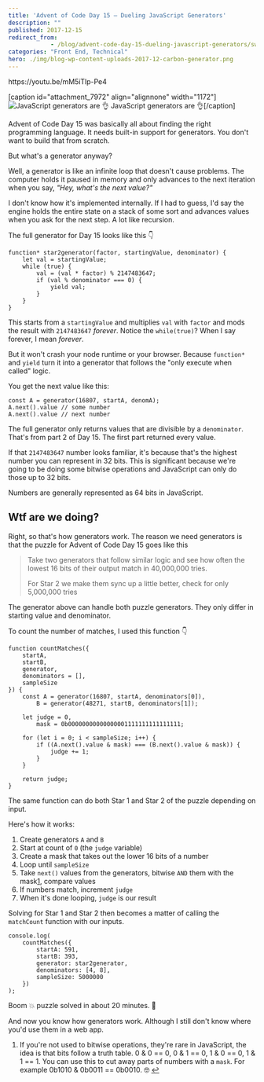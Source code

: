 ```yaml
---
title: 'Advent of Code Day 15 – Dueling JavaScript Generators'
description: ""
published: 2017-12-15
redirect_from: 
            - /blog/advent-code-day-15-dueling-javascript-generators/swizec/7973
categories: "Front End, Technical"
hero: ./img/blog-wp-content-uploads-2017-12-carbon-generator.png
---
```

https&#x3A;//youtu.be/mM5iTlp-Pe4



\[caption id="attachment_7972" align="alignnone" width="1172"]![JavaScript generators are 👌](./img/blog-wp-content-uploads-2017-12-carbon-generator.png) JavaScript generators are 👌\[/caption]



Advent of Code Day 15 was basically all about finding the right programming language. It needs built-in support for generators. You don't want to build that from scratch.



But what's a generator anyway?



Well, a generator is like an infinite loop that doesn't cause problems. The computer holds it paused in memory and only advances to the next iteration when you say, _"Hey, what's the next value?"_



I don't know how it's implemented internally. If I had to guess, I'd say the engine holds the entire state on a stack of some sort and advances values when you ask for the next step. A lot like recursion.



The full generator for Day 15 looks like this 👇



```
function* star2generator(factor, startingValue, denominator) {
    let val = startingValue;
    while (true) {
        val = (val * factor) % 2147483647;
        if (val % denominator === 0) {
            yield val;
        }
    }
}
```



This starts from a `startingValue` and multiplies `val` with `factor` and mods the result with `2147483647` _forever_. Notice the `while(true)`? When I say forever, I mean _forever_.



But it won't crash your node runtime or your browser. Because `function*` and `yield` turn it into a generator that follows the "only execute when called" logic.



You get the next value like this:



```
const A = generator(16807, startA, denomA);
A.next().value // some number
A.next().value // next number
```



The full generator only returns values that are divisible by a `denominator`. That's from part 2 of Day 15. The first part returned every value.



If that `2147483647` number looks familiar, it's because that's the highest number you can represent in 32 bits. This is significant because we're going to be doing some bitwise operations and JavaScript can only do those up to 32 bits.



Numbers are generally represented as 64 bits in JavaScript.



## Wtf are we doing?



Right, so that's how generators work. The reason we need generators is that the puzzle for Advent of Code Day 15 goes like this



> Take two generators that follow similar logic and see how often the lowest 16 bits of their output match in 40,000,000 tries.
>
>
>
> For Star 2 we make them sync up a little better, check for only 5,000,000 tries



The generator above can handle both puzzle generators. They only differ in starting value and denominator.



To count the number of matches, I used this function 👇



```
function countMatches({
    startA,
    startB,
    generator,
    denominators = [],
    sampleSize
}) {
    const A = generator(16807, startA, denominators[0]),
        B = generator(48271, startB, denominators[1]);

    let judge = 0,
        mask = 0b00000000000000001111111111111111;

    for (let i = 0; i < sampleSize; i++) {
        if ((A.next().value & mask) === (B.next().value & mask)) {
            judge += 1;
        }
    }

    return judge;
}
```



The same function can do both Star 1 and Star 2 of the puzzle depending on input.



Here's how it works:



1. Create generators `A` and `B`
2. Start at count of `0` (the `judge` variable)
3. Create a mask that takes out the lower 16 bits of a number
4. Loop until `sampleSize`
5. Take `next()` values from the generators, bitwise `AND` them with the mask[1](#fn1), compare values
6. If numbers match, increment `judge`
7. When it's done looping, `judge` is our result



Solving for Star 1 and Star 2 then becomes a matter of calling the `matchCount` function with our inputs.



```
console.log(
    countMatches({
        startA: 591,
        startB: 393,
        generator: star2generator,
        denominators: [4, 8],
        sampleSize: 5000000
    })
);
```



Boom 💥 puzzle solved in about 20 minutes. 🤙



And now you know how generators work. Although I still don't know where you'd use them in a web app.



1. If you're not used to bitwise operations, they're rare in JavaScript, the idea is that bits follow a truth table. 0 & 0 == 0, 0 & 1 == 0, 1 & 0 == 0, 1 & 1 == 1. You can use this to cut away parts of numbers with a `mask`. For example 0b1010 & 0b0011 == 0b0010. 🤓 [↩](#ffn1)